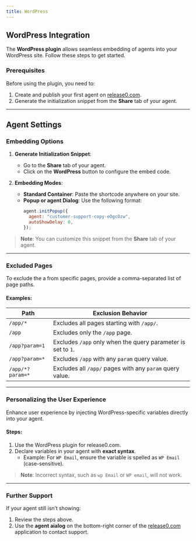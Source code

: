 ```yaml
---
title: WordPress
---
```


## WordPress Integration

The **WordPress plugin** allows seamless embedding of agents into your WordPress site. Follow these steps to get started.

### Prerequisites

Before using the plugin, you need to:
1. Create and publish your first agent on [release0.com](https://release0.com).
2. Generate the initialization snippet from the **Share** tab of your agent.

---

## Agent Settings

### Embedding Options

1. **Generate Initialization Snippet**:  
   - Go to the **Share** tab of your agent.
   - Click on the **WordPress** button to configure the embed code.

2. **Embedding Modes**:
   - **Standard Container**: Paste the shortcode anywhere on your site.
   - **Popup or agent Dialog**: Use the following format:
     ```javascript
     agent.initPopup({
       agent: "customer-support-copy-eOgcOzw",
       autoShowDelay: 0,
     });
     ```

> **Note**: You can customize this snippet from the **Share** tab of your agent.

---

### Excluded Pages

To exclude the a from specific pages, provide a comma-separated list of page paths.

#### Examples:
| Path             | Exclusion Behavior                                                |
|------------------|-------------------------------------------------------------------|
| `/app/*`         | Excludes all pages starting with `/app/`.                         |
| `/app`           | Excludes only the `/app` page.                                   |
| `/app?param=1`   | Excludes `/app` only when the query parameter is set to `1`.      |
| `/app?param=*`   | Excludes `/app` with any `param` query value.                     |
| `/app/*?param=*` | Excludes all `/app/` pages with any `param` query value.          |

---

### Personalizing the User Experience

Enhance user experience by injecting WordPress-specific variables directly into your agent.  

#### Steps:
1. Use the WordPress plugin for release0.com.
2. Declare variables in your agent with **exact syntax**.  
   - Example: For `WP Email`, ensure the variable is spelled as `WP Email` (case-sensitive).

> **Note**: Incorrect syntax, such as `wp Email` or `WP email`, will not work.

---

### Further Support

If your agent still isn’t showing:
1. Review the steps above.
2. Use the **agent aialog** on the bottom-right corner of the [release0.com](https://release0.com) application to contact support.
